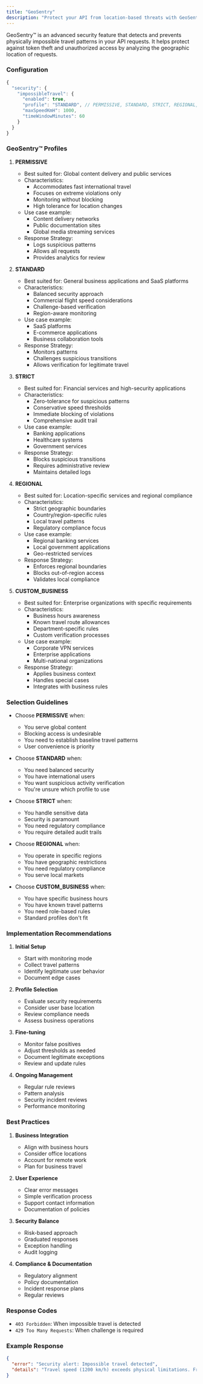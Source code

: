 ```yaml
---
title: "GeoSentry"
description: "Protect your API from location-based threats with GeoSentry. Configure geographic access controls and detect suspicious location-based authentication patterns."
---
```


GeoSentry™ is an advanced security feature that detects and prevents physically impossible travel patterns in your API requests. It helps protect against token theft and unauthorized access by analyzing the geographic location of requests.

### Configuration

```typescript
{
  "security": {
    "impossibleTravel": {
      "enabled": true,
      "profile": "STANDARD", // PERMISSIVE, STANDARD, STRICT, REGIONAL, CUSTOM_BUSINESS
      "maxSpeedKmH": 1000,
      "timeWindowMinutes": 60
    }
  }
}
```


### GeoSentry™ Profiles

1. **PERMISSIVE**
   - Best suited for: Global content delivery and public services
   - Characteristics:
     - Accommodates fast international travel
     - Focuses on extreme violations only
     - Monitoring without blocking
     - High tolerance for location changes
   - Use case example:
     - Content delivery networks
     - Public documentation sites
     - Global media streaming services
   - Response Strategy:
     - Logs suspicious patterns
     - Allows all requests
     - Provides analytics for review

2. **STANDARD**
   - Best suited for: General business applications and SaaS platforms
   - Characteristics:
     - Balanced security approach
     - Commercial flight speed considerations
     - Challenge-based verification
     - Region-aware monitoring
   - Use case example:
     - SaaS platforms
     - E-commerce applications
     - Business collaboration tools
   - Response Strategy:
     - Monitors patterns
     - Challenges suspicious transitions
     - Allows verification for legitimate travel

3. **STRICT**
   - Best suited for: Financial services and high-security applications
   - Characteristics:
     - Zero-tolerance for suspicious patterns
     - Conservative speed thresholds
     - Immediate blocking of violations
     - Comprehensive audit trail
   - Use case example:
     - Banking applications
     - Healthcare systems
     - Government services
   - Response Strategy:
     - Blocks suspicious transitions
     - Requires administrative review
     - Maintains detailed logs

4. **REGIONAL**
   - Best suited for: Location-specific services and regional compliance
   - Characteristics:
     - Strict geographic boundaries
     - Country/region-specific rules
     - Local travel patterns
     - Regulatory compliance focus
   - Use case example:
     - Regional banking services
     - Local government applications
     - Geo-restricted services
   - Response Strategy:
     - Enforces regional boundaries
     - Blocks out-of-region access
     - Validates local compliance

5. **CUSTOM_BUSINESS**
   - Best suited for: Enterprise organizations with specific requirements
   - Characteristics:
     - Business hours awareness
     - Known travel route allowances
     - Department-specific rules
     - Custom verification processes
   - Use case example:
     - Corporate VPN services
     - Enterprise applications
     - Multi-national organizations
   - Response Strategy:
     - Applies business context
     - Handles special cases
     - Integrates with business rules

### Selection Guidelines

- Choose **PERMISSIVE** when:
  - You serve global content
  - Blocking access is undesirable
  - You need to establish baseline travel patterns
  - User convenience is priority

- Choose **STANDARD** when:
  - You need balanced security
  - You have international users
  - You want suspicious activity verification
  - You're unsure which profile to use

- Choose **STRICT** when:
  - You handle sensitive data
  - Security is paramount
  - You need regulatory compliance
  - You require detailed audit trails

- Choose **REGIONAL** when:
  - You operate in specific regions
  - You have geographic restrictions
  - You need regulatory compliance
  - You serve local markets

- Choose **CUSTOM_BUSINESS** when:
  - You have specific business hours
  - You have known travel patterns
  - You need role-based rules
  - Standard profiles don't fit

### Implementation Recommendations

1. **Initial Setup**
   - Start with monitoring mode
   - Collect travel patterns
   - Identify legitimate user behavior
   - Document edge cases

2. **Profile Selection**
   - Evaluate security requirements
   - Consider user base location
   - Review compliance needs
   - Assess business operations

3. **Fine-tuning**
   - Monitor false positives
   - Adjust thresholds as needed
   - Document legitimate exceptions
   - Review and update rules

4. **Ongoing Management**
   - Regular rule reviews
   - Pattern analysis
   - Security incident reviews
   - Performance monitoring

### Best Practices

1. **Business Integration**
   - Align with business hours
   - Consider office locations
   - Account for remote work
   - Plan for business travel

2. **User Experience**
   - Clear error messages
   - Simple verification process
   - Support contact information
   - Documentation of policies

3. **Security Balance**
   - Risk-based approach
   - Graduated responses
   - Exception handling
   - Audit logging

4. **Compliance & Documentation**
   - Regulatory alignment
   - Policy documentation
   - Incident response plans
   - Regular reviews


### Response Codes

- `403 Forbidden`: When impossible travel is detected
- `429 Too Many Requests`: When challenge is required

### Example Response

```json
{
  "error": "Security alert: Impossible travel detected",
  "details": "Travel speed (1200 km/h) exceeds physical limitations. From US to CN in 2 hours."
}
```

